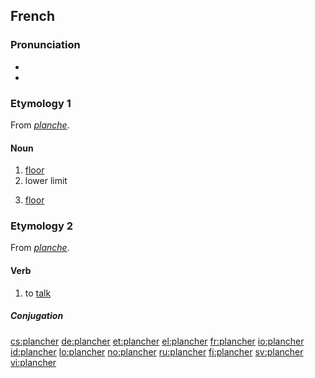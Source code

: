 ==French==

===Pronunciation===
* {{IPA|/plɑ̃ʃe/|lang=fr}}
* {{audio|Fr-plancher.ogg|audio (le plancher)}}

===Etymology 1===
From ''[[planche]]''.

====Noun====
{{fr-noun|m}} 

# [[floor]]
# lower limit
# {{anatomy|lang=fr}} [[floor]]

===Etymology 2===
From ''[[planche]]''.

====Verb====
{{fr-verb}}

# {{intransitive}} to [[talk]]

=====Conjugation=====
{{fr-conj-er|planch|avoir}}

[[cs:plancher]]
[[de:plancher]]
[[et:plancher]]
[[el:plancher]]
[[fr:plancher]]
[[io:plancher]]
[[id:plancher]]
[[lo:plancher]]
[[no:plancher]]
[[ru:plancher]]
[[fi:plancher]]
[[sv:plancher]]
[[vi:plancher]]